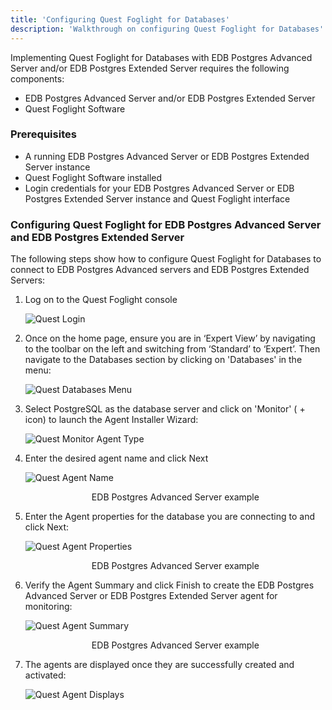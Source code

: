 ```yaml
---
title: 'Configuring Quest Foglight for Databases'
description: 'Walkthrough on configuring Quest Foglight for Databases'
---
```


Implementing Quest Foglight for Databases with EDB Postgres Advanced Server and/or EDB Postgres Extended Server requires the following components:

- EDB Postgres Advanced Server and/or EDB Postgres Extended Server
- Quest Foglight Software

### Prerequisites

- A running EDB Postgres Advanced Server or EDB Postgres Extended Server instance
- Quest Foglight Software installed
- Login credentials for your EDB Postgres Advanced Server or EDB Postgres Extended Server instance and Quest Foglight interface

### Configuring Quest Foglight for EDB Postgres Advanced Server and EDB Postgres Extended Server

The following steps show how to configure Quest Foglight for Databases to connect to EDB Postgres Advanced servers and EDB Postgres Extended Servers:

1. Log on to the Quest Foglight console

   ![Quest Login](Images/QuestLoginFrame.png)

2. Once on the home page, ensure you are in ‘Expert View’ by navigating to the toolbar on the left and switching from ‘Standard’ to ‘Expert’.  Then navigate to the Databases section by clicking on 'Databases' in the menu:

   ![Quest Databases Menu](Images/QuestFoglightDatabases.png)

3. Select PostgreSQL as the database server and click on 'Monitor' ( + icon) to launch the Agent Installer Wizard:

   ![Quest Monitor Agent Type](Images/QuestFoglightMonitorDatabasesType.png)

4. Enter the desired agent name and click Next

   ![Quest Agent Name](Images/QuestAgentName.png)
   <div style="text-align: center"> EDB Postgres Advanced Server example </div>

5. Enter the Agent properties for the database you are connecting to and click Next:

   ![Quest Agent Properties](Images/QuestAgentProperties.png)
   <div style="text-align: center"> EDB Postgres Advanced Server example </div>

6. Verify the Agent Summary and click Finish to create the EDB Postgres Advanced Server or EDB Postgres Extended Server agent for monitoring:

   ![Quest Agent Summary](Images/QuestAgentSummary.png)
   <div style="text-align: center"> EDB Postgres Advanced Server example </div>

7. The agents are displayed once they are successfully created and activated:

   ![Quest Agent Displays](Images/QuestAgentDisplays.png)